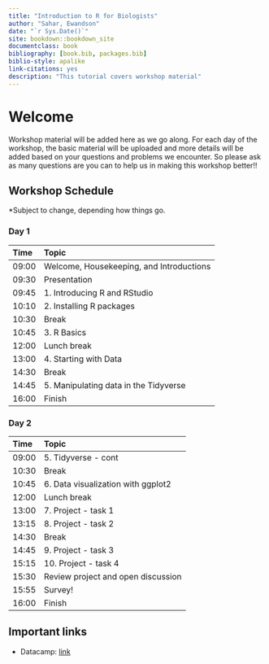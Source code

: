 ```yaml
--- 
title: "Introduction to R for Biologists"
author: "Sahar, Ewandson"
date: "`r Sys.Date()`"
site: bookdown::bookdown_site
documentclass: book
bibliography: [book.bib, packages.bib]
biblio-style: apalike
link-citations: yes
description: "This tutorial covers workshop material"
---
```


# Welcome

Workshop material will be added here as we go along. For each day of the workshop, the basic material will be uploaded and more details will be added based on your questions and problems we encounter. So please ask as many questions are you can to help us in making this workshop better!!

<!-- You can download these notes as a pdf using the link [here](book/IntroRWorkshop.pdf). -->

## Workshop Schedule

*Subject to change, depending how things go. 

### Day 1 {-}

Time | Topic                               
:-------| :----------------------------------
09:00  | Welcome, Housekeeping, and Introductions
09:30  | Presentation
09:45  | 1. Introducing R and RStudio
10:10  | 2. Installing R packages
10:30  | Break
10:45  | 3. R Basics
12:00  | Lunch break
13:00  | 4. Starting with Data
14:30  | Break
14:45  | 5. Manipulating data in the Tidyverse
16:00  | Finish

### Day 2 {-}

Time | Topic                                         
:-------| :----------------------------------
09:00  | 5. Tidyverse - cont
10:30  | Break
10:45  | 6. Data visualization with ggplot2
12:00  | Lunch break
13:00  | 7. Project - task 1
13:15  | 8. Project - task 2
14:30  | Break
14:45  | 9. Project - task 3
15:15  | 10. Project - task 4
15:30  | Review project and open discussion
15:55  | Survey!
16:00  | Finish

  
## Important links

- Datacamp: [link](https://www.datacamp.com/home)
  
<!-- - DADA2 Tutorial :  [link](http://benjjneb.github.io/dada2/tutorial.html)  -->
<!-- - Day One presentation : [link](microbiomeworkshop.pdf) -->
<!-- - Day One dataset : [link](MiSeqSOPData.zip) -->
<!-- - Project dataset : [link](https://www.dropbox.com/sh/qra6ohbsyt1icaz/AAACvlNjUhfkbkGIp_1KA2uCa?dl=0) -->

<!-- - Survey: [link](https://forms.gle/nQvZon6DBM6c38Np9) -->
